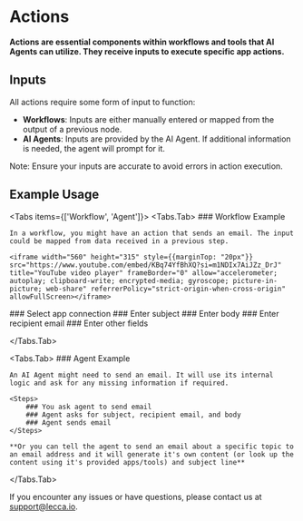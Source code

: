 
# Actions

**Actions are essential components within workflows and tools that AI Agents can utilize. They receive inputs to execute specific app actions.**

## Inputs

All actions require some form of input to function:

- **Workflows**: Inputs are either manually entered or mapped from the output of a previous node.
- **AI Agents**: Inputs are provided by the AI Agent. If additional information is needed, the agent will prompt for it.

<Callout emoji="⚙️">
  Note: Ensure your inputs are accurate to avoid errors in action execution.
</Callout>

## Example Usage

<Tabs items={['Workflow', 'Agent']}>
  <Tabs.Tab>
    ### Workflow Example
    
    In a workflow, you might have an action that sends an email. The input could be mapped from data received in a previous step.

    <iframe width="560" height="315" style={{marginTop: "20px"}} src="https://www.youtube.com/embed/KBq74YfBhXQ?si=m1NDIx7AiJZz_DrJ" title="YouTube video player" frameBorder="0" allow="accelerometer; autoplay; clipboard-write; encrypted-media; gyroscope; picture-in-picture; web-share" referrerPolicy="strict-origin-when-cross-origin" allowFullScreen></iframe>

<Steps>
    ### Select app connection
    ### Enter subject
    ### Enter body
    ### Enter recipient email
    ### Enter other fields
    </Steps>
    
  </Tabs.Tab>
  
  <Tabs.Tab>
    ### Agent Example
    
    An AI Agent might need to send an email. It will use its internal logic and ask for any missing information if required.

    <Steps>
        ### You ask agent to send email
        ### Agent asks for subject, recipient email, and body
        ### Agent sends email
    </Steps>

    **Or you can tell the agent to send an email about a specific topic to an email address and it will generate it's own content (or look up the content using it's provided apps/tools) and subject line**

  </Tabs.Tab>
</Tabs>

If you encounter any issues or have questions, please contact us at [support@lecca.io](mailto:support@lecca.io).

